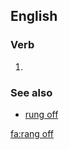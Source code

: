 ==English==

===Verb===
{{head|en|head=[[rang]] [[off]]}}

# {{en-simple past of|ring off}}

===See also===
* [[rung off]]

[[fa:rang off]]